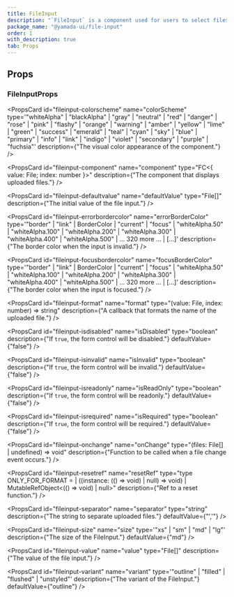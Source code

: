 ```yaml
---
title: FileInput
description: "`FileInput` is a component used for users to select files."
package_name: "@yamada-ui/file-input"
order: 1
with_description: true
tab: Props
---
```


## Props

### FileInputProps

<PropsCard id="fileinput-_accept" name="_accept" type="CSSUIObject" />

<PropsCard id="fileinput-_active" name="_active" type="CSSUIObject" />

<PropsCard id="fileinput-_after" name="_after" type="CSSUIObject" />

<PropsCard id="fileinput-_anylink" name="_anyLink" type="CSSUIObject" />

<PropsCard id="fileinput-_autofill" name="_autofill" type="CSSUIObject" />

<PropsCard id="fileinput-_backdrop" name="_backdrop" type="CSSUIObject" />

<PropsCard id="fileinput-_before" name="_before" type="CSSUIObject" />

<PropsCard id="fileinput-_between" name="_between" type="CSSUIObject" />

<PropsCard id="fileinput-_blank" name="_blank" type="CSSUIObject" />

<PropsCard id="fileinput-_checked" name="_checked" type="CSSUIObject" />

<PropsCard id="fileinput-_cue" name="_cue" type="CSSUIObject" />

<PropsCard id="fileinput-_cueregion" name="_cueRegion" type="CSSUIObject" />

<PropsCard id="fileinput-_dark" name="_dark" type="CSSUIObject" />

<PropsCard id="fileinput-_default" name="_default" type="CSSUIObject" />

<PropsCard id="fileinput-_disabled" name="_disabled" type="CSSUIObject" />

<PropsCard id="fileinput-_empty" name="_empty" type="CSSUIObject" />

<PropsCard id="fileinput-_enabled" name="_enabled" type="CSSUIObject" />

<PropsCard id="fileinput-_end" name="_end" type="CSSUIObject" />

<PropsCard id="fileinput-_even" name="_even" type="CSSUIObject" />

<PropsCard id="fileinput-_expanded" name="_expanded" type="CSSUIObject" />

<PropsCard
  id="fileinput-_fileselector"
  name="_fileSelector"
  type="CSSUIObject"
/>

<PropsCard id="fileinput-_filled" name="_filled" type="CSSUIObject" />

<PropsCard id="fileinput-_first" name="_first" type="CSSUIObject" />

<PropsCard id="fileinput-_firstletter" name="_firstLetter" type="CSSUIObject" />

<PropsCard id="fileinput-_firstline" name="_firstLine" type="CSSUIObject" />

<PropsCard id="fileinput-_focus" name="_focus" type="CSSUIObject" />

<PropsCard
  id="fileinput-_focusvisible"
  name="_focusVisible"
  type="CSSUIObject"
/>

<PropsCard id="fileinput-_focuswithin" name="_focusWithin" type="CSSUIObject" />

<PropsCard id="fileinput-_fullscreen" name="_fullScreen" type="CSSUIObject" />

<PropsCard id="fileinput-_grabbed" name="_grabbed" type="CSSUIObject" />

<PropsCard id="fileinput-_groupaccept" name="_groupAccept" type="CSSUIObject" />

<PropsCard id="fileinput-_groupactive" name="_groupActive" type="CSSUIObject" />

<PropsCard id="fileinput-_groupblank" name="_groupBlank" type="CSSUIObject" />

<PropsCard
  id="fileinput-_groupchecked"
  name="_groupChecked"
  type="CSSUIObject"
/>

<PropsCard
  id="fileinput-_groupdisabled"
  name="_groupDisabled"
  type="CSSUIObject"
/>

<PropsCard
  id="fileinput-_groupenabled"
  name="_groupEnabled"
  type="CSSUIObject"
/>

<PropsCard
  id="fileinput-_groupexpanded"
  name="_groupExpanded"
  type="CSSUIObject"
/>

<PropsCard id="fileinput-_groupfocus" name="_groupFocus" type="CSSUIObject" />

<PropsCard
  id="fileinput-_groupfocusvisible"
  name="_groupFocusVisible"
  type="CSSUIObject"
/>

<PropsCard
  id="fileinput-_groupfocuswithin"
  name="_groupFocusWithin"
  type="CSSUIObject"
/>

<PropsCard
  id="fileinput-_groupgrabbed"
  name="_groupGrabbed"
  type="CSSUIObject"
/>

<PropsCard
  id="fileinput-_grouphorizontal"
  name="_groupHorizontal"
  type="CSSUIObject"
/>

<PropsCard id="fileinput-_grouphover" name="_groupHover" type="CSSUIObject" />

<PropsCard id="fileinput-_groupidle" name="_groupIdle" type="CSSUIObject" />

<PropsCard
  id="fileinput-_groupinvalid"
  name="_groupInvalid"
  type="CSSUIObject"
/>

<PropsCard id="fileinput-_grouploaded" name="_groupLoaded" type="CSSUIObject" />

<PropsCard
  id="fileinput-_grouploading"
  name="_groupLoading"
  type="CSSUIObject"
/>

<PropsCard
  id="fileinput-_groupoptional"
  name="_groupOptional"
  type="CSSUIObject"
/>

<PropsCard
  id="fileinput-_groupplaceholdershown"
  name="_groupPlaceholderShown"
  type="CSSUIObject"
/>

<PropsCard
  id="fileinput-_grouppressed"
  name="_groupPressed"
  type="CSSUIObject"
/>

<PropsCard
  id="fileinput-_groupreadonly"
  name="_groupReadOnly"
  type="CSSUIObject"
/>

<PropsCard
  id="fileinput-_groupreadwrite"
  name="_groupReadWrite"
  type="CSSUIObject"
/>

<PropsCard id="fileinput-_groupreject" name="_groupReject" type="CSSUIObject" />

<PropsCard
  id="fileinput-_grouprequired"
  name="_groupRequired"
  type="CSSUIObject"
/>

<PropsCard
  id="fileinput-_groupselected"
  name="_groupSelected"
  type="CSSUIObject"
/>

<PropsCard
  id="fileinput-_groupuserinvalid"
  name="_groupUserInvalid"
  type="CSSUIObject"
/>

<PropsCard id="fileinput-_groupvalid" name="_groupValid" type="CSSUIObject" />

<PropsCard
  id="fileinput-_groupvertical"
  name="_groupVertical"
  type="CSSUIObject"
/>

<PropsCard id="fileinput-_hidden" name="_hidden" type="CSSUIObject" />

<PropsCard id="fileinput-_holiday" name="_holiday" type="CSSUIObject" />

<PropsCard id="fileinput-_horizontal" name="_horizontal" type="CSSUIObject" />

<PropsCard id="fileinput-_hover" name="_hover" type="CSSUIObject" />

<PropsCard id="fileinput-_idle" name="_idle" type="CSSUIObject" />

<PropsCard
  id="fileinput-_indeterminate"
  name="_indeterminate"
  type="CSSUIObject"
/>

<PropsCard id="fileinput-_inrange" name="_inRange" type="CSSUIObject" />

<PropsCard id="fileinput-_invalid" name="_invalid" type="CSSUIObject" />

<PropsCard id="fileinput-_last" name="_last" type="CSSUIObject" />

<PropsCard id="fileinput-_light" name="_light" type="CSSUIObject" />

<PropsCard id="fileinput-_link" name="_link" type="CSSUIObject" />

<PropsCard id="fileinput-_loaded" name="_loaded" type="CSSUIObject" />

<PropsCard id="fileinput-_loading" name="_loading" type="CSSUIObject" />

<PropsCard id="fileinput-_marker" name="_marker" type="CSSUIObject" />

<PropsCard id="fileinput-_mediadark" name="_mediaDark" type="CSSUIObject" />

<PropsCard id="fileinput-_medialight" name="_mediaLight" type="CSSUIObject" />

<PropsCard
  id="fileinput-_mediareducemotion"
  name="_mediaReduceMotion"
  type="CSSUIObject"
/>

<PropsCard id="fileinput-_modal" name="_modal" type="CSSUIObject" />

<PropsCard
  id="fileinput-_nativeactive"
  name="_nativeActive"
  type="CSSUIObject"
/>

<PropsCard
  id="fileinput-_nativechecked"
  name="_nativeChecked"
  type="CSSUIObject"
/>

<PropsCard
  id="fileinput-_nativedisabled"
  name="_nativeDisabled"
  type="CSSUIObject"
/>

<PropsCard id="fileinput-_nativefocus" name="_nativeFocus" type="CSSUIObject" />

<PropsCard
  id="fileinput-_nativefocusvisible"
  name="_nativeFocusVisible"
  type="CSSUIObject"
/>

<PropsCard
  id="fileinput-_nativefocuswithin"
  name="_nativeFocusWithin"
  type="CSSUIObject"
/>

<PropsCard
  id="fileinput-_nativehidden"
  name="_nativeHidden"
  type="CSSUIObject"
/>

<PropsCard id="fileinput-_nativehover" name="_nativeHover" type="CSSUIObject" />

<PropsCard
  id="fileinput-_nativereadonly"
  name="_nativeReadOnly"
  type="CSSUIObject"
/>

<PropsCard
  id="fileinput-_nativetarget"
  name="_nativeTarget"
  type="CSSUIObject"
/>

<PropsCard id="fileinput-_nativevalid" name="_nativeValid" type="CSSUIObject" />

<PropsCard id="fileinput-_notfirst" name="_notFirst" type="CSSUIObject" />

<PropsCard id="fileinput-_notlast" name="_notLast" type="CSSUIObject" />

<PropsCard id="fileinput-_nottarget" name="_notTarget" type="CSSUIObject" />

<PropsCard id="fileinput-_odd" name="_odd" type="CSSUIObject" />

<PropsCard id="fileinput-_only" name="_only" type="CSSUIObject" />

<PropsCard id="fileinput-_optional" name="_optional" type="CSSUIObject" />

<PropsCard id="fileinput-_outrange" name="_outRange" type="CSSUIObject" />

<PropsCard id="fileinput-_outside" name="_outside" type="CSSUIObject" />

<PropsCard id="fileinput-_paused" name="_paused" type="CSSUIObject" />

<PropsCard id="fileinput-_peeraccept" name="_peerAccept" type="CSSUIObject" />

<PropsCard id="fileinput-_peeractive" name="_peerActive" type="CSSUIObject" />

<PropsCard id="fileinput-_peerblank" name="_peerBlank" type="CSSUIObject" />

<PropsCard id="fileinput-_peerchecked" name="_peerChecked" type="CSSUIObject" />

<PropsCard
  id="fileinput-_peerdisabled"
  name="_peerDisabled"
  type="CSSUIObject"
/>

<PropsCard id="fileinput-_peerenabled" name="_peerEnabled" type="CSSUIObject" />

<PropsCard
  id="fileinput-_peerexpanded"
  name="_peerExpanded"
  type="CSSUIObject"
/>

<PropsCard id="fileinput-_peerfocus" name="_peerFocus" type="CSSUIObject" />

<PropsCard
  id="fileinput-_peerfocusvisible"
  name="_peerFocusVisible"
  type="CSSUIObject"
/>

<PropsCard
  id="fileinput-_peerfocuswithin"
  name="_peerFocusWithin"
  type="CSSUIObject"
/>

<PropsCard id="fileinput-_peergrabbed" name="_peerGrabbed" type="CSSUIObject" />

<PropsCard
  id="fileinput-_peerhorizontal"
  name="_peerHorizontal"
  type="CSSUIObject"
/>

<PropsCard id="fileinput-_peerhover" name="_peerHover" type="CSSUIObject" />

<PropsCard id="fileinput-_peeridle" name="_peerIdle" type="CSSUIObject" />

<PropsCard id="fileinput-_peerinvalid" name="_peerInvalid" type="CSSUIObject" />

<PropsCard id="fileinput-_peerloaded" name="_peerLoaded" type="CSSUIObject" />

<PropsCard id="fileinput-_peerloading" name="_peerLoading" type="CSSUIObject" />

<PropsCard
  id="fileinput-_peeroptional"
  name="_peerOptional"
  type="CSSUIObject"
/>

<PropsCard
  id="fileinput-_peerplaceholdershown"
  name="_peerPlaceholderShown"
  type="CSSUIObject"
/>

<PropsCard id="fileinput-_peerpressed" name="_peerPressed" type="CSSUIObject" />

<PropsCard
  id="fileinput-_peerreadonly"
  name="_peerReadOnly"
  type="CSSUIObject"
/>

<PropsCard
  id="fileinput-_peerreadwrite"
  name="_peerReadWrite"
  type="CSSUIObject"
/>

<PropsCard id="fileinput-_peerreject" name="_peerReject" type="CSSUIObject" />

<PropsCard
  id="fileinput-_peerrequired"
  name="_peerRequired"
  type="CSSUIObject"
/>

<PropsCard
  id="fileinput-_peerselected"
  name="_peerSelected"
  type="CSSUIObject"
/>

<PropsCard
  id="fileinput-_peeruserinvalid"
  name="_peerUserInvalid"
  type="CSSUIObject"
/>

<PropsCard id="fileinput-_peervalid" name="_peerValid" type="CSSUIObject" />

<PropsCard
  id="fileinput-_peervertical"
  name="_peerVertical"
  type="CSSUIObject"
/>

<PropsCard id="fileinput-_picture" name="_picture" type="CSSUIObject" />

<PropsCard id="fileinput-_placeholder" name="_placeholder" type="CSSUIObject" />

<PropsCard
  id="fileinput-_placeholdershown"
  name="_placeholderShown"
  type="CSSUIObject"
/>

<PropsCard id="fileinput-_playing" name="_playing" type="CSSUIObject" />

<PropsCard id="fileinput-_pressed" name="_pressed" type="CSSUIObject" />

<PropsCard id="fileinput-_print" name="_print" type="CSSUIObject" />

<PropsCard id="fileinput-_readonly" name="_readOnly" type="CSSUIObject" />

<PropsCard id="fileinput-_readwrite" name="_readWrite" type="CSSUIObject" />

<PropsCard id="fileinput-_reject" name="_reject" type="CSSUIObject" />

<PropsCard id="fileinput-_required" name="_required" type="CSSUIObject" />

<PropsCard id="fileinput-_ripple" name="_ripple" type="CSSUIObject" />

<PropsCard id="fileinput-_scrollbar" name="_scrollbar" type="CSSUIObject" />

<PropsCard
  id="fileinput-_scrollbarbutton"
  name="_scrollbarButton"
  type="CSSUIObject"
/>

<PropsCard
  id="fileinput-_scrollbarcorner"
  name="_scrollbarCorner"
  type="CSSUIObject"
/>

<PropsCard
  id="fileinput-_scrollbarthumb"
  name="_scrollbarThumb"
  type="CSSUIObject"
/>

<PropsCard
  id="fileinput-_scrollbartrack"
  name="_scrollbarTrack"
  type="CSSUIObject"
/>

<PropsCard
  id="fileinput-_scrollbartrackpiece"
  name="_scrollbarTrackPiece"
  type="CSSUIObject"
/>

<PropsCard id="fileinput-_selected" name="_selected" type="CSSUIObject" />

<PropsCard id="fileinput-_selection" name="_selection" type="CSSUIObject" />

<PropsCard id="fileinput-_start" name="_start" type="CSSUIObject" />

<PropsCard id="fileinput-_target" name="_target" type="CSSUIObject" />

<PropsCard id="fileinput-_today" name="_today" type="CSSUIObject" />

<PropsCard id="fileinput-_userinvalid" name="_userInvalid" type="CSSUIObject" />

<PropsCard id="fileinput-_valid" name="_valid" type="CSSUIObject" />

<PropsCard id="fileinput-_vertical" name="_vertical" type="CSSUIObject" />

<PropsCard id="fileinput-_visited" name="_visited" type="CSSUIObject" />

<PropsCard id="fileinput-_weekend" name="_weekend" type="CSSUIObject" />

<PropsCard
  id="fileinput-colorscheme"
  name="colorScheme"
  type='"whiteAlpha" | "blackAlpha" | "gray" | "neutral" | "red" | "danger" | "rose" | "pink" | "flashy" | "orange" | "warning" | "amber" | "yellow" | "lime" | "green" | "success" | "emerald" | "teal" | "cyan" | "sky" | "blue" | "primary" | "info" | "link" | "indigo" | "violet" | "secondary" | "purple" | "fuchsia"'
  description={"The visual color appearance of the component."}
/>

<PropsCard
  id="fileinput-component"
  name="component"
  type="FC<{ value: File; index: number }>"
  description={"The component that displays uploaded files."}
/>

<PropsCard
  id="fileinput-defaultvalue"
  name="defaultValue"
  type="File[]"
  description={"The initial value of the file input."}
/>

<PropsCard
  id="fileinput-errorbordercolor"
  name="errorBorderColor"
  type='"border" | "link" | BorderColor | "current" | "focus" | "whiteAlpha.50" | "whiteAlpha.100" | "whiteAlpha.200" | "whiteAlpha.300" | "whiteAlpha.400" | "whiteAlpha.500" | ... 320 more ... | [...]'
  description={"The border color when the input is invalid."}
/>

<PropsCard
  id="fileinput-focusbordercolor"
  name="focusBorderColor"
  type='"border" | "link" | BorderColor | "current" | "focus" | "whiteAlpha.50" | "whiteAlpha.100" | "whiteAlpha.200" | "whiteAlpha.300" | "whiteAlpha.400" | "whiteAlpha.500" | ... 320 more ... | [...]'
  description={"The border color when the input is focused."}
/>

<PropsCard
  id="fileinput-format"
  name="format"
  type="(value: File, index: number) => string"
  description={"A callback that formats the name of the uploaded file."}
/>

<PropsCard
  id="fileinput-isdisabled"
  name="isDisabled"
  type="boolean"
  description={"If `true`, the form control will be disabled."}
  defaultValue={"false"}
/>

<PropsCard
  id="fileinput-isinvalid"
  name="isInvalid"
  type="boolean"
  description={"If `true`, the form control will be invalid."}
  defaultValue={"false"}
/>

<PropsCard
  id="fileinput-isreadonly"
  name="isReadOnly"
  type="boolean"
  description={"If `true`, the form control will be readonly."}
  defaultValue={"false"}
/>

<PropsCard
  id="fileinput-isrequired"
  name="isRequired"
  type="boolean"
  description={"If `true`, the form control will be required."}
  defaultValue={"false"}
/>

<PropsCard
  id="fileinput-onchange"
  name="onChange"
  type="(files: File[] | undefined) => void"
  description={"Function to be called when a file change event occurs."}
/>

<PropsCard
  id="fileinput-resetref"
  name="resetRef"
  type="type ONLY_FOR_FORMAT =
  | ((instance: (() => void) | null) => void)
  | MutableRefObject<(() => void) | null>"
  description={"Ref to a reset function."}
/>

<PropsCard
  id="fileinput-separator"
  name="separator"
  type="string"
  description={"The string to separate uploaded files."}
  defaultValue={"','"}
/>

<PropsCard
  id="fileinput-size"
  name="size"
  type='"xs" | "sm" | "md" | "lg"'
  description={"The size of the FileInput."}
  defaultValue={"md"}
/>

<PropsCard
  id="fileinput-value"
  name="value"
  type="File[]"
  description={"The value of the file input."}
/>

<PropsCard
  id="fileinput-variant"
  name="variant"
  type='"outline" | "filled" | "flushed" | "unstyled"'
  description={"The variant of the FileInput."}
  defaultValue={"outline"}
/>
